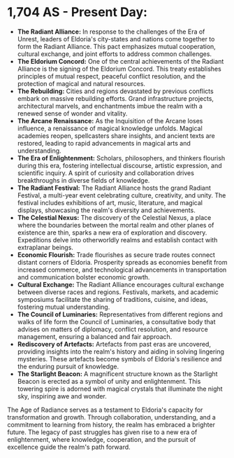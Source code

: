 # **1,704 AS - Present Day:**

- **The Radiant Alliance:** In response to the challenges of the Era of Unrest, leaders of Eldoria's city-states and nations come together to form the Radiant Alliance. This pact emphasizes mutual cooperation, cultural exchange, and joint efforts to address common challenges.
- **The Eldorium Concord:** One of the central achievements of the Radiant Alliance is the signing of the Eldorium Concord. This treaty establishes principles of mutual respect, peaceful conflict resolution, and the protection of magical and natural resources.
- **The Rebuilding:** Cities and regions devastated by previous conflicts embark on massive rebuilding efforts. Grand infrastructure projects, architectural marvels, and enchantments imbue the realm with a renewed sense of wonder and vitality.
- **The Arcane Renaissance:** As the Inquisition of the Arcane loses influence, a renaissance of magical knowledge unfolds. Magical academies reopen, spellcasters share insights, and ancient texts are restored, leading to rapid advancements in magical arts and understanding.
- **The Era of Enlightenment:** Scholars, philosophers, and thinkers flourish during this era, fostering intellectual discourse, artistic expression, and scientific inquiry. A spirit of curiosity and collaboration drives breakthroughs in diverse fields of knowledge.
- **The Radiant Festival:** The Radiant Alliance hosts the grand Radiant Festival, a multi-year event celebrating culture, creativity, and unity. The festival includes exhibitions of art, music, literature, and magical displays, showcasing the realm's diversity and achievements.
- **The Celestial Nexus:** The discovery of the Celestial Nexus, a place where the boundaries between the mortal realm and other planes of existence are thin, sparks a new era of exploration and discovery. Expeditions delve into otherworldly realms and establish contact with extraplanar beings.
- **Economic Flourish:** Trade flourishes as secure trade routes connect distant corners of Eldoria. Prosperity spreads as economies benefit from increased commerce, and technological advancements in transportation and communication bolster economic growth.
- **Cultural Exchange:** The Radiant Alliance encourages cultural exchange between diverse races and regions. Festivals, markets, and academic symposiums facilitate the sharing of traditions, cuisine, and ideas, fostering mutual understanding.
- **The Council of Luminaries:** Representatives from different regions and walks of life form the Council of Luminaries, a consultative body that advises on matters of diplomacy, conflict resolution, and resource management, ensuring a balanced and fair approach.
- **Rediscovery of Artefacts:** Artefacts from past eras are uncovered, providing insights into the realm's history and aiding in solving lingering mysteries. These artefacts become symbols of Eldoria's resilience and the enduring pursuit of knowledge.
- **The Starlight Beacon:** A magnificent structure known as the Starlight Beacon is erected as a symbol of unity and enlightenment. This towering spire is adorned with magical crystals that illuminate the night sky, inspiring awe and wonder.

The Age of Radiance serves as a testament to Eldoria's capacity for transformation and growth. Through collaboration, understanding, and a commitment to learning from history, the realm has embraced a brighter future. The legacy of past struggles has given rise to a new era of enlightenment, where knowledge, cooperation, and the pursuit of excellence guide the realm's path forward.